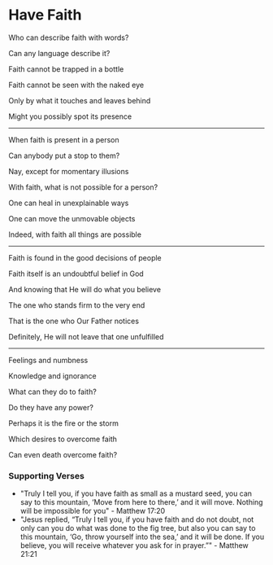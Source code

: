 # Have Faith

Who can describe faith with words?

Can any language describe it?

Faith cannot be trapped in a bottle

Faith cannot be seen with the naked eye

Only by what it touches and leaves behind

Might you possibly spot its presence

---

When faith is present in a person

Can anybody put a stop to them?

Nay, except for momentary illusions

With faith, what is not possible for a person?

One can heal in unexplainable ways

One can move the unmovable objects

Indeed, with faith all things are possible

---

Faith is found in the good decisions of people

Faith itself is an undoubtful belief in God

And knowing that He will do what you believe

The one who stands firm to the very end

That is the one who Our Father notices

Definitely, He will not leave that one unfulfilled

---

Feelings and numbness

Knowledge and ignorance

What can they do to faith?

Do they have any power?

Perhaps it is the fire or the storm

Which desires to overcome faith

Can even death overcome faith?

### Supporting Verses

- "Truly I tell you, if you have faith as small as a mustard seed, you can say to this mountain, ‘Move from here to there,’ and it will move. Nothing will be impossible for you" - Matthew 17:20
- "Jesus replied, “Truly I tell you, if you have faith and do not doubt, not only can you do what was done to the fig tree, but also you can say to this mountain, ‘Go, throw yourself into the sea,’ and it will be done. If you believe, you will receive whatever you ask for in prayer.”" - Matthew 21:21
